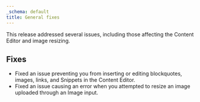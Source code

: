 ```yaml
---
_schema: default
title: General fixes
---
```

This release addressed several issues, including those affecting the Content Editor and image resizing.

## Fixes

* Fixed an issue preventing you from inserting or editing blockquotes, images, links, and Snippets in the Content Editor.
* Fixed an issue causing an error when you attempted to resize an image uploaded through an Image input.